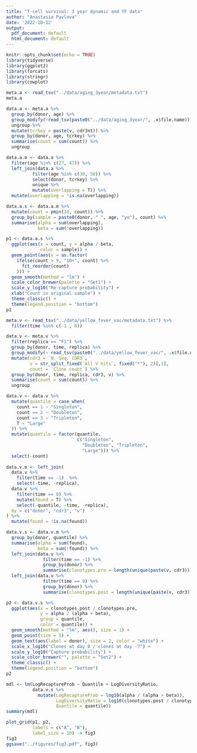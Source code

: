 ```yaml
---
title: "T-cell survival: 3 year dynamic and YF data"
author: "Anastasia Pavlova"
date: '2022-10-12'
output:
  pdf_document: default
  html_document: default
---
```


```r
knitr::opts_chunk$set(echo = TRUE)
library(tidyverse)
library(ggplot2)
library(forcats)
library(stringr)
library(cowplot)
```

```r
meta.a <- read_tsv("../data/aging_3year/metadata.txt")
meta.a
```

```r
data.a <- meta.a %>%
  group_by(donor, age) %>%
  group_modify(~read_tsv(paste0("../data/aging_3year/", .x$file.name))) %>%
  ungroup %>%
  mutate(tcrkey = paste(v, cdr3nt)) %>%
  group_by(donor, age, tcrkey) %>%
  summarise(count = sum(count)) %>%
  ungroup
```

```r
data.a.m <- data.a %>%
  filter(age %in% c(27, 47)) %>%
  left_join(data.a %>% 
          filter(age %in% c(30, 50)) %>%
          select(donor, tcrkey) %>%
          unique %>%
          mutate(overlapping = T)) %>%
  mutate(overlapping = !is.na(overlapping))
```

```r
data.a.s <- data.a.m %>%
  mutate(count = pmin(10, count)) %>%
  group_by(sample = paste0(donor, " ", age, "yo"), count) %>%
  summarise(alpha = sum(overlapping), 
            beta = sum(!overlapping))
```

```r
p1 <- data.a.s %>%
  ggplot(aes(x = count, y = alpha / beta,
             color = sample)) +
  geom_point(aes(x = as.factor(
    ifelse(count > 9, "10+", count) %>%
      fct_reorder(count)
    ))) +
  geom_smooth(method = "lm") +
  scale_color_brewer(palette = "Set1") +
  scale_y_log10("Re-capture probability") +
  xlab("Count in original sample") +
  theme_classic() +
  theme(legend.position = "bottom")
p1
```

```r
meta.v <- read_tsv("../data/yellow_fever_vac/metadata.txt") %>%
  filter(time %in% c(-1 , 0))

data.v <- meta.v %>%
  filter(replica == "F1") %>%
  group_by(donor, time, replica) %>%
  group_modify(~ read_tsv(paste0("../data/yellow_fever_vac/", .x$file.name))) %>%
  mutate(cdr3 = `N. Seq. CDR3`,
         v = str_split_fixed(`All V hits`, fixed("*"), 2)[,1],
         count = `Clone count`) %>%
  group_by(donor, time, replica, cdr3, v) %>%
  summarise(count = sum(count)) %>%
  ungroup
```

```r
data.v <- data.v %>%
  mutate(quantile = case_when(
    count == 1 ~ "Singleton",
    count == 2 ~ "Doubleton",
    count == 3 ~ "Tripleton",
    T ~ "Large"
  )) %>%
  mutate(quantile = factor(quantile,
                           c("Singleton", 
                             "Doubleton", "Tripleton",
                             "Large"))) %>%
  select(-count)
  
data.v.m <- left_join(
  data.v %>%
    filter(time == -1)  %>%
    select(-time, -replica),
  data.v %>%
    filter(time == 0) %>%
    mutate(found = T) %>%
    select(-quantile, -time, -replica),
  by = c("donor", "cdr3", "v")
) %>%
  mutate(found = !is.na(found))
```

```r
data.v.s <- data.v.m %>%
  group_by(donor, quantile) %>%
  summarise(alpha = sum(found),
            beta = sum(!found)) %>%
  left_join(data.v %>%
              filter(time == -1) %>%
              group_by(donor) %>%
              summarise(clonotypes.pre = length(unique(paste(v, cdr3)))))%>%
  left_join(data.v %>%
              filter(time == 0) %>%
              group_by(donor) %>%
              summarise(clonotypes.post = length(unique(paste(v, cdr3)))))
```

```r
p2 <- data.v.s %>%
  ggplot(aes(x = clonotypes.post / clonotypes.pre,
             y = alpha / (alpha + beta), 
             group = quantile, 
             color = quantile)) +
  geom_smooth(method = "lm", aes(), size = 1) +
  geom_point(size = 5) +
  geom_text(aes(label = donor), size = 2, color = "white") +
  scale_x_log10("Clones at day 0 / clones at day -7") + 
  scale_y_log10("Capture probability") +
  scale_color_brewer("", palette = "Set2") +
  theme_classic() +
  theme(legend.position = "bottom")
p2
```

```r
mdl <- lm(LogRecaptureProb ~ Quantile + LogDiversityRatio,
          data.v.s %>%
            mutate(LogRecaptureProb = log10(alpha / (alpha + beta)),
                   LogDiversityRatio = log10(clonotypes.post / clonotypes.pre),
                   Quantile = quantile))
summary(mdl)
```

```r
plot_grid(p1, p2,
          labels = c("A", "B"),
          label_size = 10) -> fig3
fig3
ggsave("../figures/fig3.pdf", fig3)
```

```r
```